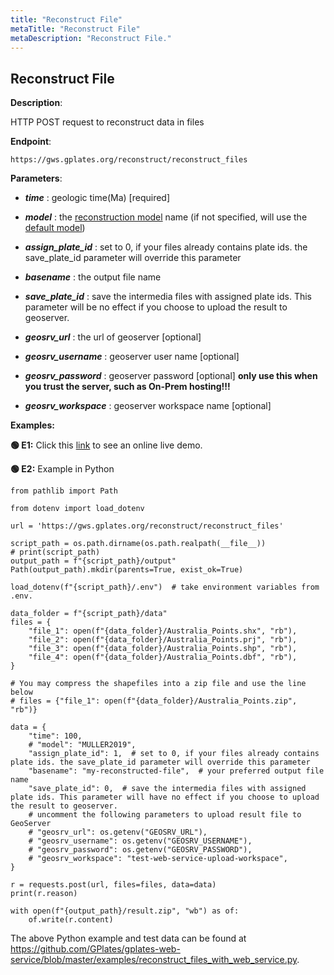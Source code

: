 ```yaml
---
title: "Reconstruct File"
metaTitle: "Reconstruct File"
metaDescription: "Reconstruct File."
---
```


## Reconstruct File

**Description**:

HTTP POST request to reconstruct data in files

**Endpoint**:

    https://gws.gplates.org/reconstruct/reconstruct_files

**Parameters**:

- ***time*** : geologic time(Ma) [required]

- ***model*** : the [reconstruction model](/models) name (if not specified, will use the [default model](/models#defaultmodel))

- ***assign_plate_id*** : set to 0, if your files already contains plate ids. the save_plate_id parameter will override this parameter
    
- ***basename*** : the output file name
    
- ***save_plate_id*** : save the intermedia files with assigned plate ids. This parameter will be no effect if you choose to upload the result to geoserver.
    
- ***geosrv_url*** : the url of geoserver [optional]

- ***geosrv_username*** : geoserver user name [optional]

- ***geosrv_password*** : geoserver password [optional] **only use this when you trust the server, such as On-Prem hosting!!!**

- ***geosrv_workspace*** : geoserver workspace name [optional]

**Examples:**

**&#128994; E1:** Click this [link](https://portal.gplates.org/service/reconstruct_file_page/) to see an online live demo.

**&#128994; E2:** Example in Python

    from pathlib import Path

    from dotenv import load_dotenv

    url = 'https://gws.gplates.org/reconstruct/reconstruct_files'

    script_path = os.path.dirname(os.path.realpath(__file__))
    # print(script_path)
    output_path = f"{script_path}/output"
    Path(output_path).mkdir(parents=True, exist_ok=True)

    load_dotenv(f"{script_path}/.env")  # take environment variables from .env.

    data_folder = f"{script_path}/data"
    files = {
        "file_1": open(f"{data_folder}/Australia_Points.shx", "rb"),
        "file_2": open(f"{data_folder}/Australia_Points.prj", "rb"),
        "file_3": open(f"{data_folder}/Australia_Points.shp", "rb"),
        "file_4": open(f"{data_folder}/Australia_Points.dbf", "rb"),
    }

    # You may compress the shapefiles into a zip file and use the line below
    # files = {"file_1": open(f"{data_folder}/Australia_Points.zip", "rb")}

    data = {
        "time": 100,
        # "model": "MULLER2019",
        "assign_plate_id": 1,  # set to 0, if your files already contains plate ids. the save_plate_id parameter will override this parameter
        "basename": "my-reconstructed-file",  # your preferred output file name
        "save_plate_id": 0,  # save the intermedia files with assigned plate ids. This parameter will have no effect if you choose to upload the result to geoserver.
        # uncomment the following parameters to upload result file to GeoServer
        # "geosrv_url": os.getenv("GEOSRV_URL"),
        # "geosrv_username": os.getenv("GEOSRV_USERNAME"),
        # "geosrv_password": os.getenv("GEOSRV_PASSWORD"),
        # "geosrv_workspace": "test-web-service-upload-workspace",
    }

    r = requests.post(url, files=files, data=data)
    print(r.reason)

    with open(f"{output_path}/result.zip", "wb") as of:
        of.write(r.content)

The above Python example and test data can be found at <https://github.com/GPlates/gplates-web-service/blob/master/examples/reconstruct_files_with_web_service.py>.